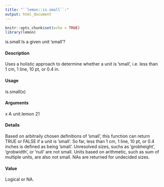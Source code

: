 ```yaml
---
title: "``lemon::is.small``:"
output: html_document
---
```


```r
knitr::opts_chunk$set(echo = TRUE)
library(lemon)
```

is.small
Is a given unit ’small’?

#### Description

Uses a holistic approach to determine whether a unit is ’small’, i.e. less than 1 cm, 1 line, 10 pt, or
0.4 in.

#### Usage

is.small(x)

#### Arguments

x
A unit.lemon
21

#### Details
Based on arbitraily chosen definitions of ’small’, this function can return TRUE or FALSE if a unit is
’small’.
So far, less than 1 cm, 1 line, 10 pt, or 0.4 inches is defined as being ’small’. Unresolved sizes, suchs as ’grobheight’, ’grobwidth’, or ’null’ are not small. Units based on arithmetic, such as sum of multiple units, are also not small. NAs are returned for undecided sizes.

#### Value
Logical or NA.


